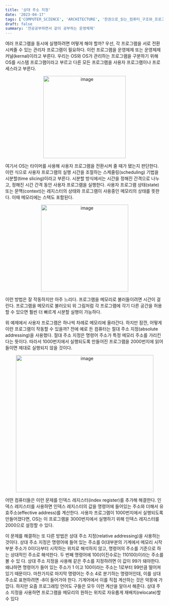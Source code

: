```yaml
---
title: '상대 주소 지정'
date: '2023-04-17'
tags: ['COMPUTER_SCIENCE', 'ARCHITECTURE', '한권으로_읽는_컴퓨터_구조와_프로그래밍']
draft: false
summary: '전공공부하면서 같이 공부하는 운영체제'
---
```


여러 프로그램을 동시에 실행하려면 어떻게 해야 할까? 우선, 각 프로그램을 서로 전환시켜줄 수 있는 관리자 프로그램이 필요하다. 이런 프로그램을 운영체제 또는 운영체제 커널(kernal)이라고 부른다. 우리는 OS와 OS가 관리하는 프로그램을 구분하기 위해 OS를 시스템 프로그램이라고 부르고 다른 모든 프로그램을 사용자 프로그램이나 프로세스라고 부른다.

<p align="center">
  <img
    width="262"
    alt="image"
    src="https://user-images.githubusercontent.com/105579811/232514164-0fd8cd32-ed35-40d7-ab51-ee5c19ce92cc.png"
  />
</p>

여기서 OS는 타이머를 사용해 사용자 프로그램을 전환시켜 줄 때가 됐는지 판단한다. 이런 식으로 사용자 프로그램의 실행 시간을 조절하는 스케줄링(scheduling) 기법을 시분할(time slicing)이라고 부른다. 시분할 방식에서는 시간을 정해진 간격으로 나누고, 정해진 시간 간격 동안 사용자 프로그램을 실행한다. 사용자 프로그램 상태(state) 또는 문맥(context)는 레지스터의 상태와 프로그램이 사용중인 메모리의 상태를 뜻한다. 이때 메모리에는 스택도 포함된다.

<p align="center">
  <img
    width="277"
    alt="image"
    src="https://user-images.githubusercontent.com/105579811/232515344-5a7261f8-ab34-4441-9300-77959e6f9edb.png"
  />
</p>

이런 방법은 잘 작동하지만 아주 느리다. 프로그램을 메모리로 불러들이려면 시간이 걸린다. 프로그램을 메모리로 불러오되 위 그림처럼 각 프로그램에 각기 다른 공간을 허용할 수 있으면 훨씬 더 빠르게 시분할 실행이 가능하다.

위 예제에서 사용자 프로그램은 하나씩 차례로 메모리에 올라간다. 하지만 잠깐, 어떻게 이런 프로그램이 작동할 수 있을까? 전에 예로 든 컴퓨터는 절대 주소 지정(absolute addressing)을 사용했다. 절대 주소 지정은 명령어 주소가 특정 메모리 주소를 가리킨다는 뜻이다. 따라서 1000번지에서 실행되도록 만들어진 프로그램을 2000번지에 읽어 들이면 제대로 실행되지 않을 것이다.

<p align="center">
  <img
    width="437"
    alt="image"
    src="https://user-images.githubusercontent.com/105579811/232517971-fdd0c73e-b2ec-458d-ac99-a41eea73ec43.png"
  />
</p>

어떤 컴퓨터들은 이런 문제를 인덱스 레지스터(index register)를 추가해 해결한다. 인덱스 레지스터를 사용하면 인덱스 레지스터의 값을 명령어에 들어있는 주소와 더해서 유효주소(effective address)를 계산한다. 사용자 프로그램이 1000번지에서 실행되도록 만들어졌다면, OS는 이 프로그램을 3000번지에서 실행하기 위해 인덱스 레지스터를 2000으로 설정할 수 있다.

이 문제를 해결하는 또 다른 방법은 상대 주소 지정(relative addressing)을 사용하는 것이다. 상대 주소 지정은 명령어에 들어 있는 주소를 0(대부분의 기계에서 메모리 시작 부분 주소가 0이다)부터 시작하는 위치로 해석하지 않고, 명령어의 주소를 기준으로 하는 상대적인 주소로 해석한다. 두 번째 명령어에 100(이진수로는 110100)이라는 주소를 볼 수 있 다. 상대 주소 지정을 사용해 같은 주소를 지정하려면 이 값이 99가 돼야한다. 왜냐하면 명령어가 들어 있는 주소가 1 이고 100이라는 주소는 1로부터 99만큼 떨어져 있기 때문이다. 마찬가지로 마지막 명령어는 주소 4로 분기하는 명령어인데, 이를 상대 주소로 표현하려면 -8이 들어가야 한다. 기계어에서 이를 직접 계산하는 것은 악몽에 가깝다. 하지만 요즘 프로그래밍 언어도 구들은 모두 이런 계산을 알아서 해준다. 상대 주소 지정을 사용하면 프로그램을 메모리의 원하는 위치로 자유롭게 재배치(relocate)할 수 있다
